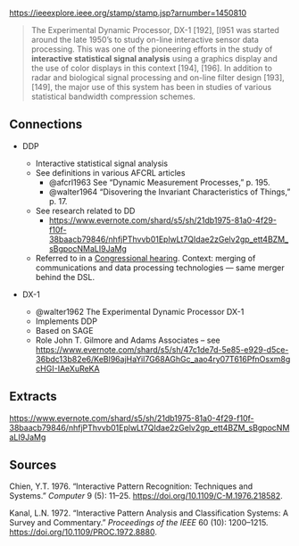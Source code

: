 <https://ieeexplore.ieee.org/stamp/stamp.jsp?arnumber=1450810>

> The Experimental Dynamic Processor, DX-1 \[192\], \[I951 was started around the late 1950's to study on-line interactive sensor data processing. This was one of the pioneering efforts in the study of **interactive statistical signal analysis** using a graphics display and the use of color displays in this context \[194\], \[196\]. In addition to radar and biological signal processing and on-line filter design \[193\], \[149\], the major use of this system has been in studies of various statistical bandwidth compression schemes.

## Connections

-   DDP

    -   Interactive statistical signal analysis
    -   See definitions in various AFCRL articles
        -   @afcrl1963 See "Dynamic Measurement Processes," p. 195.
        -   @walter1964 "Disovering the Invariant Characteristics of Things," p. 17.
    -   See research related to DD
        -   <https://www.evernote.com/shard/s5/sh/21db1975-81a0-4f29-f10f-38baacb79846/nhfjPThvvb01EplwLt7QIdae2zGelv2gp_ett4BZM_sBgpocNMaLI9JaMg>
    -   Referred to in a [Congressional hearing](https://www.google.com/books/edition/HOUSE_REPORTS/mig8AQAAMAAJ?hl=en&gbpv=1&dq=%22dynamic+data+processing%22&pg=RA1-PA123&printsec=frontcover). Context: merging of communications and data processing technologies --- same merger behind the DSL.

-   DX-1

    -   @walter1962 The Experimental Dynamic Processor DX-1
    -   Implements DDP
    -   Based on SAGE
    -   Role John T. Gilmore and Adams Associates -- see <https://www.evernote.com/shard/s5/sh/47c1de7d-5e85-e929-d5ce-36bdc13b82e6/KeBl96ajHaYil7G68AGhGc_aao4ry07T616PfnOsxm8gcHGI-IAeXuReKA>

## Extracts

<https://www.evernote.com/shard/s5/sh/21db1975-81a0-4f29-f10f-38baacb79846/nhfjPThvvb01EplwLt7QIdae2zGelv2gp_ett4BZM_sBgpocNMaLI9JaMg>

## Sources

Chien, Y.T. 1976. "Interactive Pattern Recognition: Techniques and Systems." *Computer* 9 (5): 11--25. <https://doi.org/10.1109/C-M.1976.218582>.

Kanal, L.N. 1972. "Interactive Pattern Analysis and Classification Systems: A Survey and Commentary." *Proceedings of the IEEE* 60 (10): 1200--1215. <https://doi.org/10.1109/PROC.1972.8880>.